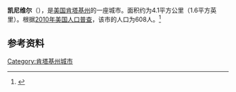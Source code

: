 {{Infobox City 
|chinese_name = 凯尼维尔
|official_name = Caneyville
|image_flag = 
|image_seal = 
|image_skyline = 
|image_map = KYMap-doton-Caneyville.PNG
|map_caption =
|subdivision_type = [[國家|國家]]
|subdivision_name = {{USA}}
|leader_title = 
|leader_name = 
|subdivision_type1 = [[美國行政區劃|州]]
|subdivision_name1 = [[肯塔基州|肯塔基州]]
|subdivision_type2 = [[肯塔基州行政区划|县]]
|subdivision_name2 = Grayson
|found_date = 
|area_total = 4.1
|area_land = 
|area_water = 
|population_as_of = 2010
|population_total = 608
|population_density = 
|timezone = 
|utc_offset = 
|timezone_DST = 
|utc_offset_DST = 
}}

'''凯尼维尔'''（{{lang-en|'''Caneyville'''}}），是[[美国|美国]][[肯塔基州|肯塔基州]]的一座城市。面积约为4.1平方公里（1.6平方英里）。根据[[2010年美国人口普查|2010年美国人口普查]]，该市的人口为608人。<ref name=census>{{cite web |url = http://www.census.gov/prod/www/abs/decennial/ |title = Census of Population and Housing |publisher = U.S. Census Bureau |accessdate = November 18, 2011 |archive-url = https://web.archive.org/web/20060208103743/http://www.census.gov/prod/www/abs/decennial/ |archive-date = 2006-02-08 |dead-url = yes }}</ref>

== 参考资料 ==
{{reflist}}

[[Category:肯塔基州城市|Category:肯塔基州城市]]


{{Kentucky-stub}}
